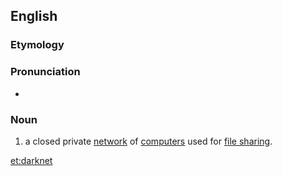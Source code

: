==English==

===Etymology===
{{compound|dark|net}}

===Pronunciation===
*{{audio|en-uk-darknet.ogg|Audio (UK)}}

===Noun===
{{wikipedia}}
{{en-noun}}

#{{context|network|computing|lang=en}} a closed private [[network]] of [[computers]] used for [[file sharing]].

[[et:darknet]]